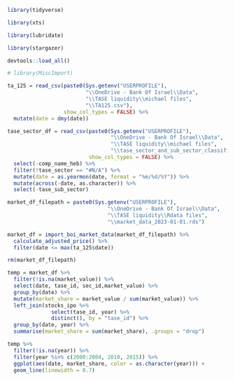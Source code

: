 
```r

library(tidyverse)

library(xts)

library(lubridate)

library(stargazer)

devtools::load_all()

# library(MiscImport)

```


```r

ta_125 = read_csv(paste0(Sys.getenv("USERPROFILE"),
                         "\\OneDrive - Bank Of Israel\\Data",
                         "\\TASE liquidity\\michael files",
                         "\\TA125.csv"),
                  show_col_types = FALSE) %>% 
  mutate(date = dmy(date))

```

```r

tase_sector_df = read_csv(paste0(Sys.getenv("USERPROFILE"),
                                 "\\OneDrive - Bank Of Israel\\Data",
                                 "\\TASE liquidity\\michael files",
                                 "\\tase_sector_and_sub_sector_classification.csv"),
                          show_col_types = FALSE) %>% 
  select(-comp_name_heb) %>% 
  filter(!tase_sector == "#N/A") %>% 
  mutate(date = as.yearmon(date, format = "%m/%d/%Y")) %>% 
  mutate(across(-date, as.character)) %>% 
  select(-tase_sub_sector)

```

```r

market_df_filepath = paste0(Sys.getenv("USERPROFILE"),
                                "\\OneDrive - Bank Of Israel\\Data",
                                "\\TASE liquidity\\Rdata files",
                                "\\market_data_2023-01-01.rds")

market_df = import_boi_market_data(market_df_filepath) %>% 
  calculate_adjusted_price() %>% 
  filter(date <= max(ta_125$date))

rm(market_df_filepath)

```

```r

temp = market_df %>% 
  filter(!is.na(market_value)) %>% 
  select(date, tase_id, sec_id,market_value) %>% 
  group_by(date) %>% 
  mutate(market_share = market_value / sum(market_value)) %>% 
  left_join(stocks_ipo %>% 
              select(tase_id, year) %>% 
              distinct(), by = "tase_id") %>% 
  group_by(date, year) %>% 
  summarise(market_share = sum(market_share), .groups = "drop")

temp %>% 
  filter(!is.na(year)) %>% 
  filter(year %in% c(2000:2004, 2010, 2015)) %>% 
  ggplot(aes(date, market_share, color = as.character(year))) + 
  geom_line(linewidth = 0.7)



```


